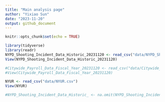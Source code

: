 ```yaml
---
title: "Main analysis page"
author: "Yixiao Sun"
date: "2023-11-20"
output: github_document
---
```


```r
knitr::opts_chunk$set(echo = TRUE)
```


```r
library(tidyverse)
library(readr)
NYPD_Shooting_Incident_Data_Historic_20231120 <- read_csv("data/NYPD_Shooting_Incident_Data__Historic__20231120.csv")
View(NYPD_Shooting_Incident_Data_Historic_20231120)

#Citywide_Payroll_Data_Fiscal_Year_20231120 <- read_csv("data/Citywide_Payroll_Data__Fiscal_Year__20231120.csv")
#View(Citywide_Payroll_Data_Fiscal_Year_20231120)

NYUR <- read_csv("data/NYUR.csv")
View(NYUR)

```

```r
#NYPD_Shooting_Incident_Data_Historic_ <- na.omit(NYPD_Shooting_Incident_Data_Historic_)

```

